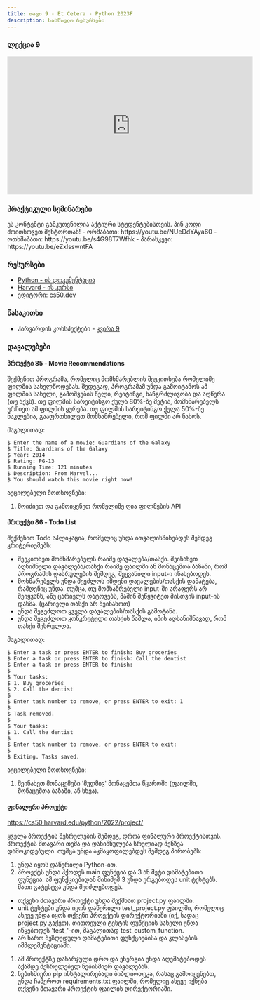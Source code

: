 ```yaml
---
title: თავი 9 - Et Cetera - Python 2023F
description: სასწავლო რესურსები
---
```


### ლექცია 9
<iframe width="560" height="315" src="https://www.youtube.com/embed/-yZYNMZPpyo" title="YouTube video player" frameBorder="0" allow="accelerometer; autoplay; clipboard-write; encrypted-media; gyroscope; picture-in-picture; web-share" allowFullScreen></iframe>

### პრაქტიკული სემინარები

<Card>
<PinCodeProtectedContent>
    <Locked>
        ეს კონტენტი განკუთვნილია აქტიური სტუდენტებისთვის.
        პინ კოდი მოითხოვეთ მენტორთან!
    </Locked>
    <Unlocked>
        - ორშაბათი: https://youtu.be/NUeDdYAya60
        - ოთხშაბათი: https://youtu.be/s4G98T7Wfhk
        - პარასკევი: https://youtu.be/eZxIsswntFA
    </Unlocked>
</PinCodeProtectedContent>
</Card>

### რესურსები
- [Python - ის დოკუმენტაცია](https://docs.python.org/3/library/)
- [Harvard - ის კურსი](https://cs50.harvard.edu/python/2022/)
- ედიტორი: [cs50.dev](https://cs50.dev/)

### წასაკითხი
- ჰარვარდის კონსპექტები - [კვირა 9](https://cs50.harvard.edu/python/2022/notes/9/)

### დავალებები

#### პროექტი 85 - Movie Recommendations
შექმენით პროგრამა, რომელიც მომხმარებლის შეეკითხება რომელიმე ფილმის სახელწოდებას.
შედეგად, პროგრამამ უნდა გამოიტანოს ამ ფილმის სახელი, გამოშვების წელი, რეიტინგი, ხანგრძლივობა და აღწერა (თუ აქვს).
თუ ფილმის სარეიტინგო ქულა 80%-ზე მეტია, მომხმარებელს ურჩიეთ ამ ფილმის ყურება. თუ ფილმის სარეიტინგო ქულა 50%-ზე ნაკლებია, გააფრთხილეთ მომხამრებელი, რომ ფილმი არ ნახოს.

მაგალითად:
```shell
$ Enter the name of a movie: Guardians of the Galaxy
$ Title: Guardians of the Galaxy
$ Year: 2014
$ Rating: PG-13
$ Running Time: 121 minutes
$ Description: From Marvel...
$ You should watch this movie right now!
```

აუცილებელი მოთხოვნები:
1. მოიძიეთ და გამოიყენეთ რომელიმე ღია ფილმების API


#### პროექტი 86 - Todo List
შექმენით Todo აპლიკაცია, რომელიც უნდა ითვალისწინებდეს შემდეგ კრიტერიუმებს:
- შეეკითხეთ მომხმარებელს რაიმე დავალება/თასქი. შეინახეთ აღნიშნული დავალება/თასქი რაიმე ფაილში ან მონაცემთა ბაზაში, რომ პროგრამის დასრულების შემდეგ, შეყვანილი input-ი ინახებოდეს.
- მოხმარებელს უნდა შეეძლოს იმდენი დავალების/თასქის დამატება, რამდენიც უნდა. თუმცა, თუ მომხამრებელი input-ში არაფერს არ შეიყვანს, ანუ ცარიელს დატოვებს, მაშინ შეწყვიტეთ მისთვის input-ის დასმა. (ცარიელი თასქი არ შეინახოთ)
- უნდა შეგეძლოთ ყველა დავალების/თასქის გამოტანა.
- უნდა შეგეძლოთ კონკრეტული თასქის წაშლა, იმის აღსანიშნავად, რომ თასქი შესრულდა.

მაგალითად:
```shell
$ Enter a task or press ENTER to finish: Buy groceries
$ Enter a task or press ENTER to finish: Call the dentist
$ Enter a task or press ENTER to finish: 
$
$ Your tasks:
$ 1. Buy groceries
$ 2. Call the dentist
$
$ Enter task number to remove, or press ENTER to exit: 1
$ 
$ Task removed.
$ 
$ Your tasks:
$ 1. Call the dentist
$
$ Enter task number to remove, or press ENTER to exit: 
$
$ Exiting. Tasks saved.
```

აუცილებელი მოთხოვნები:
1. შეინახეთ მონაცემები 'მუდმივ' მონაცემთა წყაროში (ფაილში, მონაცემთა ბაზაში, ან სხვა).



#### ფინალური პროექტი
https://cs50.harvard.edu/python/2022/project/

ყველა პროექტის შესრულების შემდეგ, დროა ფინალური პროექტისთვის. პროექტის მთავარი თემა და დანიშნულება სრულიად შენზეა დამოკიდებული.
თუმცა უნდა აკმაყოფილებდეს შემდეგ პირობებს:
1. უნდა იყოს დაწერილი Python-ით.
1. პროექტს უნდა ჰქოდეს main ფუნქცია და 3 ან მეტი დამატებითი ფუნქცია. ამ ფუნქციებიდან მინიმუმ 3 უნდა ერგებოდეს unit ტესტებს. მათი გატესტვა უნდა შეიძლებოდეს.
- თქვენი მთავარი პროექტი უნდა შექმნათ project.py ფაილში. 
- unit ტესტები უნდა იყოს დაწერილი test_project.py ფაილში, რომელიც ასევე უნდა იყოს თქვენი პროექტის დირექტორიაში (იქ, სადაც project.py გაქვთ). თითოეული ტესტის ფუნქციის სახელი უნდა იწყებოდეს 'test_'-ით, მაგალითად test_custom_function.
- არ ხართ შეზღუდული დამატებითი ფუნქციებისა და კლასების იმპლემენტაციაში.
1. ამ პროექტზე დახარჯული დრო და ენერგია უნდა აღემატებოდეს აქამდე შესრულებულ ნებისმიერ დავალებას.
1. ნებისმიერი pip ინსტალირებადი ბიბლიოთეკა, რასაც გამოიყენებთ, უნდა ჩაწეროთ requirements.txt ფაილში, რომელიც ასევე იქნება თქვენი მთავარი პროექტის ფაილის დირექტორიაში.


